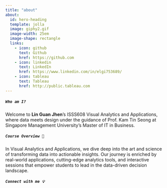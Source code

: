 ```yaml
---
title: "about"
about:
  id: hero-heading
  template: jolla
  image: giphy2.gif
  image-width: 25em
  image-shape: rectangle
  links:
    - icon: github
      text: Github
      href: https://github.com
    - icon: linkedin
      text: LinkedIn
      href: https://www.linkedin.com/in/elgi753689/
    - icon: tableau
      text: Tableau
      href: http://public.tableau.com
---
```


::: {#hero-heading}
##### `Who am I?`

Welcome to **Lin Guan Jhen**'s ISSS608 Visual Analytics and Applications, where data meets design under the guidance of Prof. Kam Tin Seong at Singapore Management University's Master of IT in Business.

##### `Course Overview 🎨`

In Visual Analytics and Applications, we dive deep into the art and science of transforming data into actionable insights. Our journey is enriched by real-world applications, cutting-edge analytics tools, and interactive sessions that empower students to lead in the data-driven decision landscape.

##### `Connect with me 💡`
:::

<!-- Google tag (gtag.js) -->

```{=html}
<script async src="https://www.googletagmanager.com/gtag/js?id=G-65B5RWMGTX"></script>
```
```{=html}
<script>
  window.dataLayer = window.dataLayer || [];
  function gtag(){dataLayer.push(arguments);}
  gtag('js', new Date());

  gtag('config', 'G-65B5RWMGTX');
</script>
```
